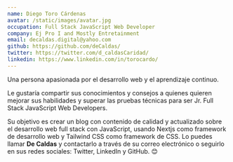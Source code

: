 ```yaml
---
name: Diego Toro Cárdenas
avatar: /static/images/avatar.jpg
occupation: Full Stack JavaScript Web Developer
company: Ej Pro I and Mostly Entretainment
email: decaldas.digital@yahoo.com
github: https://github.com/deCaldas/
twitter: https://twitter.com/d_caldasCaridad/
linkedin: https://www.linkedin.com/in/torocardo/
---
```


Una persona apasionada por el desarrollo web y el aprendizaje continuo. 

Le gustaría compartir sus conocimientos y consejos a quienes quieren mejorar sus habilidades y superar las pruebas técnicas para ser Jr. Full Stack JavaScript Web Developers.

Su objetivo es crear un blog con contenido de calidad y actualizado sobre el desarrollo web full stack con JavaScript, usando Nextjs como framework de desarrollo web y Tailwind CSS como framework de CSS. Lo puedes llamar **De Caldas** y contactarlo a través de su correo electrónico o seguirlo en sus redes sociales: Twitter, LinkedIn y GitHub. 😊